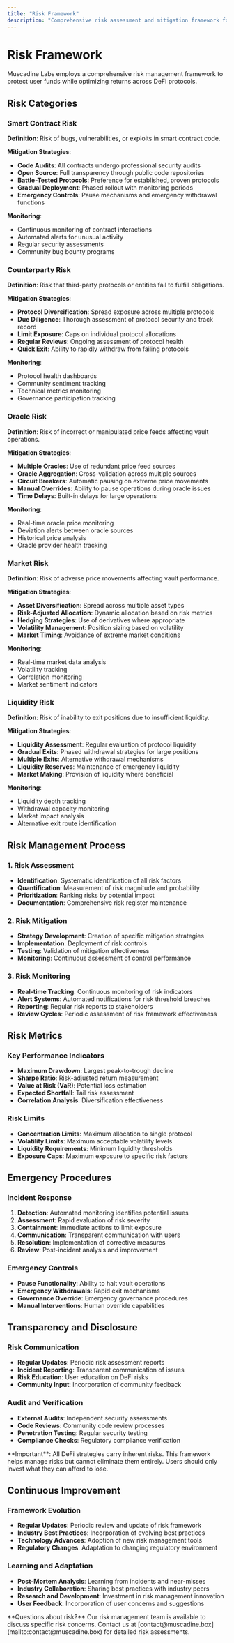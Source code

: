 ```yaml
---
title: "Risk Framework"
description: "Comprehensive risk assessment and mitigation framework for Muscadine Labs vault strategies."
---
```


# Risk Framework

Muscadine Labs employs a comprehensive risk management framework to protect user funds while optimizing returns across DeFi protocols.

## Risk Categories

### Smart Contract Risk
**Definition**: Risk of bugs, vulnerabilities, or exploits in smart contract code.

**Mitigation Strategies**:
- **Code Audits**: All contracts undergo professional security audits
- **Open Source**: Full transparency through public code repositories
- **Battle-Tested Protocols**: Preference for established, proven protocols
- **Gradual Deployment**: Phased rollout with monitoring periods
- **Emergency Controls**: Pause mechanisms and emergency withdrawal functions

**Monitoring**:
- Continuous monitoring of contract interactions
- Automated alerts for unusual activity
- Regular security assessments
- Community bug bounty programs

### Counterparty Risk
**Definition**: Risk that third-party protocols or entities fail to fulfill obligations.

**Mitigation Strategies**:
- **Protocol Diversification**: Spread exposure across multiple protocols
- **Due Diligence**: Thorough assessment of protocol security and track record
- **Limit Exposure**: Caps on individual protocol allocations
- **Regular Reviews**: Ongoing assessment of protocol health
- **Quick Exit**: Ability to rapidly withdraw from failing protocols

**Monitoring**:
- Protocol health dashboards
- Community sentiment tracking
- Technical metrics monitoring
- Governance participation tracking

### Oracle Risk
**Definition**: Risk of incorrect or manipulated price feeds affecting vault operations.

**Mitigation Strategies**:
- **Multiple Oracles**: Use of redundant price feed sources
- **Oracle Aggregation**: Cross-validation across multiple sources
- **Circuit Breakers**: Automatic pausing on extreme price movements
- **Manual Overrides**: Ability to pause operations during oracle issues
- **Time Delays**: Built-in delays for large operations

**Monitoring**:
- Real-time oracle price monitoring
- Deviation alerts between oracle sources
- Historical price analysis
- Oracle provider health tracking

### Market Risk
**Definition**: Risk of adverse price movements affecting vault performance.

**Mitigation Strategies**:
- **Asset Diversification**: Spread across multiple asset types
- **Risk-Adjusted Allocation**: Dynamic allocation based on risk metrics
- **Hedging Strategies**: Use of derivatives where appropriate
- **Volatility Management**: Position sizing based on volatility
- **Market Timing**: Avoidance of extreme market conditions

**Monitoring**:
- Real-time market data analysis
- Volatility tracking
- Correlation monitoring
- Market sentiment indicators

### Liquidity Risk
**Definition**: Risk of inability to exit positions due to insufficient liquidity.

**Mitigation Strategies**:
- **Liquidity Assessment**: Regular evaluation of protocol liquidity
- **Gradual Exits**: Phased withdrawal strategies for large positions
- **Multiple Exits**: Alternative withdrawal mechanisms
- **Liquidity Reserves**: Maintenance of emergency liquidity
- **Market Making**: Provision of liquidity where beneficial

**Monitoring**:
- Liquidity depth tracking
- Withdrawal capacity monitoring
- Market impact analysis
- Alternative exit route identification

## Risk Management Process

### 1. Risk Assessment
- **Identification**: Systematic identification of all risk factors
- **Quantification**: Measurement of risk magnitude and probability
- **Prioritization**: Ranking risks by potential impact
- **Documentation**: Comprehensive risk register maintenance

### 2. Risk Mitigation
- **Strategy Development**: Creation of specific mitigation strategies
- **Implementation**: Deployment of risk controls
- **Testing**: Validation of mitigation effectiveness
- **Monitoring**: Continuous assessment of control performance

### 3. Risk Monitoring
- **Real-time Tracking**: Continuous monitoring of risk indicators
- **Alert Systems**: Automated notifications for risk threshold breaches
- **Reporting**: Regular risk reports to stakeholders
- **Review Cycles**: Periodic assessment of risk framework effectiveness

## Risk Metrics

### Key Performance Indicators
- **Maximum Drawdown**: Largest peak-to-trough decline
- **Sharpe Ratio**: Risk-adjusted return measurement
- **Value at Risk (VaR)**: Potential loss estimation
- **Expected Shortfall**: Tail risk assessment
- **Correlation Analysis**: Diversification effectiveness

### Risk Limits
- **Concentration Limits**: Maximum allocation to single protocol
- **Volatility Limits**: Maximum acceptable volatility levels
- **Liquidity Requirements**: Minimum liquidity thresholds
- **Exposure Caps**: Maximum exposure to specific risk factors

## Emergency Procedures

### Incident Response
1. **Detection**: Automated monitoring identifies potential issues
2. **Assessment**: Rapid evaluation of risk severity
3. **Containment**: Immediate actions to limit exposure
4. **Communication**: Transparent communication with users
5. **Resolution**: Implementation of corrective measures
6. **Review**: Post-incident analysis and improvement

### Emergency Controls
- **Pause Functionality**: Ability to halt vault operations
- **Emergency Withdrawals**: Rapid exit mechanisms
- **Governance Override**: Emergency governance procedures
- **Manual Interventions**: Human override capabilities

## Transparency and Disclosure

### Risk Communication
- **Regular Updates**: Periodic risk assessment reports
- **Incident Reporting**: Transparent communication of issues
- **Risk Education**: User education on DeFi risks
- **Community Input**: Incorporation of community feedback

### Audit and Verification
- **External Audits**: Independent security assessments
- **Code Reviews**: Community code review processes
- **Penetration Testing**: Regular security testing
- **Compliance Checks**: Regulatory compliance verification

<Callout type="warning">
**Important**: All DeFi strategies carry inherent risks. This framework helps manage risks but cannot eliminate them entirely. Users should only invest what they can afford to lose.
</Callout>

## Continuous Improvement

### Framework Evolution
- **Regular Updates**: Periodic review and update of risk framework
- **Industry Best Practices**: Incorporation of evolving best practices
- **Technology Advances**: Adoption of new risk management tools
- **Regulatory Changes**: Adaptation to changing regulatory environment

### Learning and Adaptation
- **Post-Mortem Analysis**: Learning from incidents and near-misses
- **Industry Collaboration**: Sharing best practices with industry peers
- **Research and Development**: Investment in risk management innovation
- **User Feedback**: Incorporation of user concerns and suggestions

<Callout type="info">
**Questions about risk?** Our risk management team is available to discuss specific risk concerns. Contact us at [contact@muscadine.box](mailto:contact@muscadine.box) for detailed risk assessments.
</Callout>
